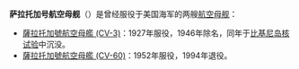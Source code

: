 '''萨拉托加号航空母舰'''（{{lang-en|USS Saratoga}}）是曾经服役于美国海军的两艘[[航空母舰|航空母舰]]：
* [[薩拉托加號航空母艦_(CV-3)|薩拉托加號航空母艦 (CV-3)]]：1927年服役，1946年除名，同年于[[比基尼岛|比基尼岛]][[核试验|核试验]]中沉没。
* [[薩拉托加號航空母艦_(CV-60)|薩拉托加號航空母艦 (CV-60)]]：1952年服役，1994年退役。

{{disambig|Cat=武器消歧義}}
